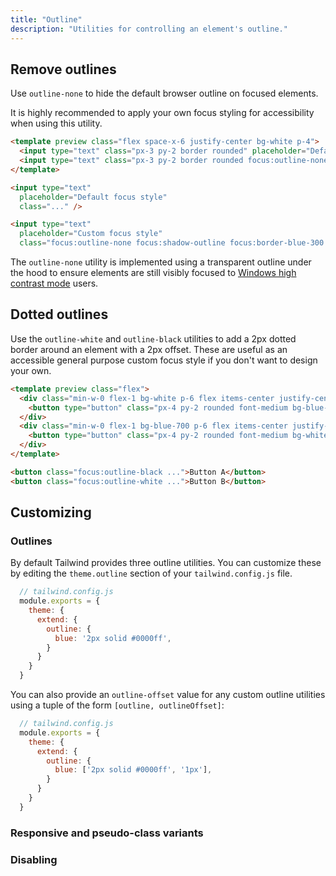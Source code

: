 ```yaml
---
title: "Outline"
description: "Utilities for controlling an element's outline."
---
```




## Remove outlines

Use `outline-none` to hide the default browser outline on focused elements.

It is highly recommended to apply your own focus styling for accessibility when using this utility.

```html
<template preview class="flex space-x-6 justify-center bg-white p-4">
  <input type="text" class="px-3 py-2 border rounded" placeholder="Default focus style" />
  <input type="text" class="px-3 py-2 border rounded focus:outline-none focus:shadow-outline focus:border-blue-400" placeholder="Custom focus style" />
</template>

<input type="text"
  placeholder="Default focus style"
  class="..." />

<input type="text"
  placeholder="Custom focus style"
  class="focus:outline-none focus:shadow-outline focus:border-blue-300 ..." />
```

The `outline-none` utility is implemented using a transparent outline under the hood to ensure elements are still visibly focused to [Windows high contrast mode](https://blogs.windows.com/msedgedev/2020/09/17/styling-for-windows-high-contrast-with-new-standards-for-forced-colors/) users.

## Dotted outlines

Use the `outline-white` and `outline-black` utilities to add a 2px dotted border around an element with a 2px offset. These are useful as an accessible general purpose custom focus style if you don't want to design your own.

```html
<template preview class="flex">
  <div class="min-w-0 flex-1 bg-white p-6 flex items-center justify-center">
    <button type="button" class="px-4 py-2 rounded font-medium bg-blue-600 text-white focus:outline-black">Button A</button>
  </div>
  <div class="min-w-0 flex-1 bg-blue-700 p-6 flex items-center justify-center">
    <button type="button" class="px-4 py-2 rounded font-medium bg-white text-gray-900 focus:outline-white">Button B</button>
  </div>
</template>

<button class="focus:outline-black ...">Button A</button>
<button class="focus:outline-white ...">Button B</button>
```

## Customizing

### Outlines

By default Tailwind provides three outline utilities. You can customize these by editing the `theme.outline` section of your `tailwind.config.js` file.

```js
  // tailwind.config.js
  module.exports = {
    theme: {
      extend: {
        outline: {
          blue: '2px solid #0000ff',
        }
      }
    }
  }
```

You can also provide an `outline-offset` value for any custom outline utilities using a tuple of the form `[outline, outlineOffset]`:

```js
  // tailwind.config.js
  module.exports = {
    theme: {
      extend: {
        outline: {
          blue: ['2px solid #0000ff', '1px'],
        }
      }
    }
  }
```

### Responsive and pseudo-class variants

<Variants plugin="outline" />

### Disabling

<Disabling plugin="outline" />

